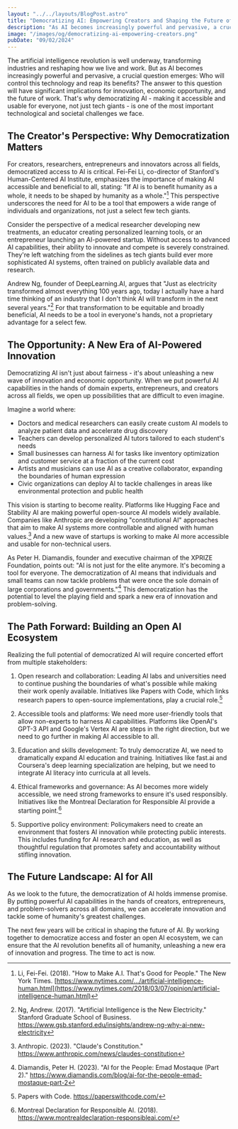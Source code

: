 ```yaml
---
layout: "../../layouts/BlogPost.astro"
title: "Democratizing AI: Empowering Creators and Shaping the Future of Innovation"
description: "As AI becomes increasingly powerful and pervasive, a crucial question emerges: Who will control this technology and reap its benefits? The answer to this question will have significant implications for innovation, economic opportunity, and the future of work. That's why democratizing AI - making it accessible and usable for everyone, not just tech giants - is one of the most important technological and societal challenges we face."
image: "/images/og/democratizing-ai-empowering-creators.png"
pubDate: "09/02/2024"
---
```



The artificial intelligence revolution is well underway, transforming industries and reshaping how we live and work. But as AI becomes increasingly powerful and pervasive, a crucial question emerges: Who will control this technology and reap its benefits? The answer to this question will have significant implications for innovation, economic opportunity, and the future of work. That's why democratizing AI - making it accessible and usable for everyone, not just tech giants - is one of the most important technological and societal challenges we face.

## The Creator's Perspective: Why Democratization Matters

For creators, researchers, entrepreneurs and innovators across all fields, democratized access to AI is critical. Fei-Fei Li, co-director of Stanford's Human-Centered AI Institute, emphasizes the importance of making AI accessible and beneficial to all, stating: "If AI is to benefit humanity as a whole, it needs to be shaped by humanity as a whole."[^1] This perspective underscores the need for AI to be a tool that empowers a wide range of individuals and organizations, not just a select few tech giants.

Consider the perspective of a medical researcher developing new treatments, an educator creating personalized learning tools, or an entrepreneur launching an AI-powered startup. Without access to advanced AI capabilities, their ability to innovate and compete is severely constrained. They're left watching from the sidelines as tech giants build ever more sophisticated AI systems, often trained on publicly available data and research.

Andrew Ng, founder of DeepLearning.AI, argues that "Just as electricity transformed almost everything 100 years ago, today I actually have a hard time thinking of an industry that I don't think AI will transform in the next several years."[^2] For that transformation to be equitable and broadly beneficial, AI needs to be a tool in everyone's hands, not a proprietary advantage for a select few.

## The Opportunity: A New Era of AI-Powered Innovation

Democratizing AI isn't just about fairness - it's about unleashing a new wave of innovation and economic opportunity. When we put powerful AI capabilities in the hands of domain experts, entrepreneurs, and creators across all fields, we open up possibilities that are difficult to even imagine.

Imagine a world where:

- Doctors and medical researchers can easily create custom AI models to analyze patient data and accelerate drug discovery
- Teachers can develop personalized AI tutors tailored to each student's needs
- Small businesses can harness AI for tasks like inventory optimization and customer service at a fraction of the current cost
- Artists and musicians can use AI as a creative collaborator, expanding the boundaries of human expression
- Civic organizations can deploy AI to tackle challenges in areas like environmental protection and public health

This vision is starting to become reality. Platforms like Hugging Face and Stability AI are making powerful open-source AI models widely available. Companies like Anthropic are developing "constitutional AI" approaches that aim to make AI systems more controllable and aligned with human values.[^3] And a new wave of startups is working to make AI more accessible and usable for non-technical users.

As Peter H. Diamandis, founder and executive chairman of the XPRIZE Foundation, points out: "AI is not just for the elite anymore. It's becoming a tool for everyone. The democratization of AI means that individuals and small teams can now tackle problems that were once the sole domain of large corporations and governments."[^4] This democratization has the potential to level the playing field and spark a new era of innovation and problem-solving.

## The Path Forward: Building an Open AI Ecosystem

Realizing the full potential of democratized AI will require concerted effort from multiple stakeholders:

1. Open research and collaboration: Leading AI labs and universities need to continue pushing the boundaries of what's possible while making their work openly available. Initiatives like Papers with Code, which links research papers to open-source implementations, play a crucial role.[^5]

2. Accessible tools and platforms: We need more user-friendly tools that allow non-experts to harness AI capabilities. Platforms like OpenAI's GPT-3 API and Google's Vertex AI are steps in the right direction, but we need to go further in making AI accessible to all.

3. Education and skills development: To truly democratize AI, we need to dramatically expand AI education and training. Initiatives like fast.ai and Coursera's deep learning specialization are helping, but we need to integrate AI literacy into curricula at all levels.

4. Ethical frameworks and governance: As AI becomes more widely accessible, we need strong frameworks to ensure it's used responsibly. Initiatives like the Montreal Declaration for Responsible AI provide a starting point.[^6]

5. Supportive policy environment: Policymakers need to create an environment that fosters AI innovation while protecting public interests. This includes funding for AI research and education, as well as thoughtful regulation that promotes safety and accountability without stifling innovation.

## The Future Landscape: AI for All

As we look to the future, the democratization of AI holds immense promise. By putting powerful AI capabilities in the hands of creators, entrepreneurs, and problem-solvers across all domains, we can accelerate innovation and tackle some of humanity's greatest challenges.

The next few years will be critical in shaping the future of AI. By working together to democratize access and foster an open AI ecosystem, we can ensure that the AI revolution benefits all of humanity, unleashing a new era of innovation and progress. The time to act is now.

[^1]: Li, Fei-Fei. (2018). "How to Make A.I. That's Good for People." The New York Times. [https://www.nytimes.com/.../artificial-intelligence-human.html](https://www.nytimes.com/2018/03/07/opinion/artificial-intelligence-human.html)

[^2]: Ng, Andrew. (2017). "Artificial Intelligence is the New Electricity." Stanford Graduate School of Business. <https://www.gsb.stanford.edu/insights/andrew-ng-why-ai-new-electricity>

[^3]: Anthropic. (2023). "Claude's Constitution." <https://www.anthropic.com/news/claudes-constitution>

[^4]: Diamandis, Peter H. (2023). "AI for the People: Emad Mostaque (Part 2)." <https://www.diamandis.com/blog/ai-for-the-people-emad-mostaque-part-2>

[^5]: Papers with Code. <https://paperswithcode.com/>

[^6]: Montreal Declaration for Responsible AI. (2018). <https://www.montrealdeclaration-responsibleai.com/>
